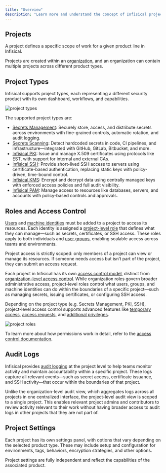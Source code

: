 ```yaml
---
title: "Overview"
description: "Learn more and understand the concept of Infisical projects."
---
```


## Projects

A project defines a specific scope of work for a given product line in Infisical.

Projects are created within an [organization](/documentation/platform/organization), and an organization can contain multiple projects across different product types.

## Project Types

Infisical supports project types, each representing a different security product with its own dashboard, workflows, and capabilities.

![project types](/images/platform/project/project-types.png)

The supported project types are:

- [Secrets Management](/documentation/platform/secrets-mgmt/overview): Securely store, access, and distribute secrets across environments with fine-grained controls, automatic rotation, and audit logging.
- [Secrets Scanning](/documentation/platform/secret-scanning/overview): Detect hardcoded secrets in code, CI pipelines, and infrastructure—integrated with GitHub, GitLab, Bitbucket, and more.
- [Infisical PKI](/documentation/platform/pki/overview): Issue and manage X.509 certificates using protocols like EST, with support for internal and external CAs.
- [Infisical SSH](/documentation/platform/ssh/overview): Provide short-lived SSH access to servers using certificate-based authentication, replacing static keys with policy-driven, time-bound control.
- [Infisical KMS](/documentation/platform/kms/overview): Encrypt and decrypt data using centrally managed keys with enforced access policies and full audit visibility.
- [Infisical PAM](/documentation/platform/pam/overview): Manage access to resources like databases, servers, and accounts with policy-based controls and approvals.

## Roles and Access Control

[Users](/documentation/platform/identities/user-identities) and [machine identities](/documentation/platform/identities/machine-identities) must be added to a project to access its resources. Each identity is assigned a [project-level role](/documentation/platform/access-controls/role-based-access-controls#project-level-access-controls) that defines what they can manage—such as secrets, certificates, or SSH access. These roles apply to both individuals and [user groups](/documentation/platform/groups), enabling scalable access across teams and environments.

Project access is strictly scoped: only members of a project can view or manage its resources. If someone needs access but isn’t part of the project, they can submit an access request.

Each project in Infisical has its own [access control model](/documentation/platform/access-controls/role-based-access-controls#project-level-access-controls), distinct from [organization-level access control](/documentation/platform/access-controls/role-based-access-controls#organization-level-access-controls). While organization roles govern broader administrative access, project-level roles control what users, groups, and machine identities can do within the boundaries of a specific project—such as managing secrets, issuing certificates, or configuring SSH access.

Depending on the project type (e.g. Secrets Management, PKI, SSH), project-level access control supports advanced features like [temporary access](/documentation/platform/access-controls/temporary-access), [access requests](/documentation/platform/access-controls/access-requests), and [additional privileges](/documentation/platform/access-controls/additional-privileges).

![project roles](/images/platform/project/project-roles.png)

To learn more about how permissions work in detail, refer to the [access control documentation](/documentation/platform/access-controls/overview).

## Audit Logs

Infisical provides [audit logging](/documentation/platform/audit-logs) at the project level to help teams monitor activity and maintain accountability within a specific project. These logs capture all relevant events—such as secret access, certificate issuance, and SSH activity—that occur within the boundaries of that project.

Unlike the organization-level audit view, which aggregates logs across all projects in one centralized interface, the project-level audit view is scoped to a single project. This enables relevant project admins and contributors to review activity relevant to their work without having broader access to audit logs in other projects that they are not part of.

## Project Settings

Each project has its own settings panel, with options that vary depending on the selected product type. These may include
setup and configuration for environments, tags, behaviors, encryption strategies, and other options.

Project settings are fully independent and reflect the capabilities of the associated product.
